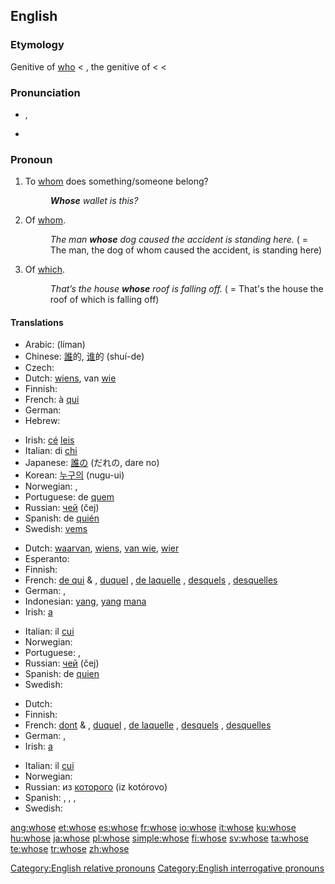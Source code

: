 ==English==

{{rank|woman|want|home|234|whose|words|given|hands}}

===Etymology===
Genitive of [[who]] < {{etyl|ang}} {{term|hwæs|lang=ang}}, the genitive of {{term|hwa|lang=ang}} < {{proto|Germanic|hwas}} < {{proto|Indo-European|kʷos}}

===Pronunciation===
* {{a|UK|US}} {{IPA|/huːz/}}, {{SAMPA|/hu:z/}}
*: {{audio|en-us-whose.ogg|Audio (US)}}
*: {{rhymes|uːz}}
* {{homophones|who's}}

===Pronoun===
{{en-pron|desc=relative pronoun}}

# To [[whom]] does something/someone belong?
#: '''''Whose''' wallet is this?''
# Of [[whom]].
#: ''The man '''whose''' dog caused the accident is standing here.'' ( = The man, the dog of whom caused the accident, is standing here)
# {{context|nonstandard|_|by some}} Of [[which]].
#: ''That’s the house '''whose''' roof is falling off.'' ( = That's the house the roof of which is falling off)

====Translations====
{{trans-top|to whom does something/someone belong?}}
* Arabic: {{Arab|[[لمن]]}} (líman)
* Chinese: [[誰]]的, [[谁]]的 (shuí-de)
* Czech: {{t-|cs|čí}}
* Dutch: [[wiens]], van [[wie]]
* Finnish: {{t-|fi|kenen}}
* French: à [[qui]]
* German: {{t+|de|wessen}}
* Hebrew: {{t|he|של מי|tr=shel mi|alt=שֶׁל מִי|sc=Hebr}}
{{trans-mid}}
* Irish: [[cé#Irish|cé]] [[leis#Irish|leis]]
* Italian: di [[chi]]
* Japanese: [[誰]]の (だれの, dare no)
* Korean: [[누구의]] (nugu-ui)
* Norwegian: {{t|no|hvem sin}}, {{t|no|hvems}}
* Portuguese: de [[quem]]
* Russian: [[чей]] (čej)
* Spanish: de [[quién]]
* Swedish: [[vems]]
{{trans-bottom}}

{{trans-top|of whom}}
* Dutch: [[waarvan]], [[wiens]], [[van wie]], [[wier]]
* Esperanto: {{t-|eo|kies|xs=Esperanto}}
* Finnish: {{t+|fi|jonka}}
* French: [[de qui]] {{m|f}} & {{p}}, [[duquel]] {{m}}, [[de laquelle]] {{f}}, [[desquels]] {{p}}, [[desquelles]] {{f|p}}
* German: {{t+|de|dessen|m|n}}, {{t+|de|deren|f|p}}
* Indonesian: [[yang]], [[yang]] [[mana]]
* Irish: [[a#Irish|a]] {{i|indirect relative followed by resumptive possessive pronoun}}
{{trans-mid}}
* Italian: il [[cui]]
* Norwegian: {{t+|no|hvis}}
* Portuguese: {{t+|pt|cujo|m}}, {{t+|pt|cuja|f}}
* Russian: [[чей]] (čej)
* Spanish: de [[quien]]
* Swedish: {{t+|sv|vars}}
{{trans-bottom}}

{{trans-top|of which}}
* Dutch: {{t+|nl|waarvan}}
* Finnish: {{t+|fi|jonka}}
* French: [[dont]] {{m|f}} & {{p}}, [[duquel]] {{m}}, [[de laquelle]] {{f}}, [[desquels]] {{p}}, [[desquelles]] {{f|p}}
* German: {{t+|de|dessen|m|n}}, {{t+|de|deren|f|p}}
* Irish: [[a#Irish|a]] {{i|indirect relative followed by resumptive possessive pronoun}}
{{trans-mid}}
* Italian: il [[cui]]
* Norwegian: {{t+|no|hvis}}
* Russian: из [[который|которого]] (iz kotórovo)
* Spanish: {{t+|es|cuyo|m}}, {{t-|es|cuya|f}}, {{t-|es|cuyos|p}}, {{t-|es|cuyas|f|p}}
* Swedish: {{t+|sv|vars}}
{{trans-bottom}}

[[Category:English relative pronouns]]
[[Category:English interrogative pronouns]]

[[ang:whose]]
[[et:whose]]
[[es:whose]]
[[fr:whose]]
[[io:whose]]
[[it:whose]]
[[ku:whose]]
[[hu:whose]]
[[ja:whose]]
[[pl:whose]]
[[simple:whose]]
[[fi:whose]]
[[sv:whose]]
[[ta:whose]]
[[te:whose]]
[[tr:whose]]
[[zh:whose]]